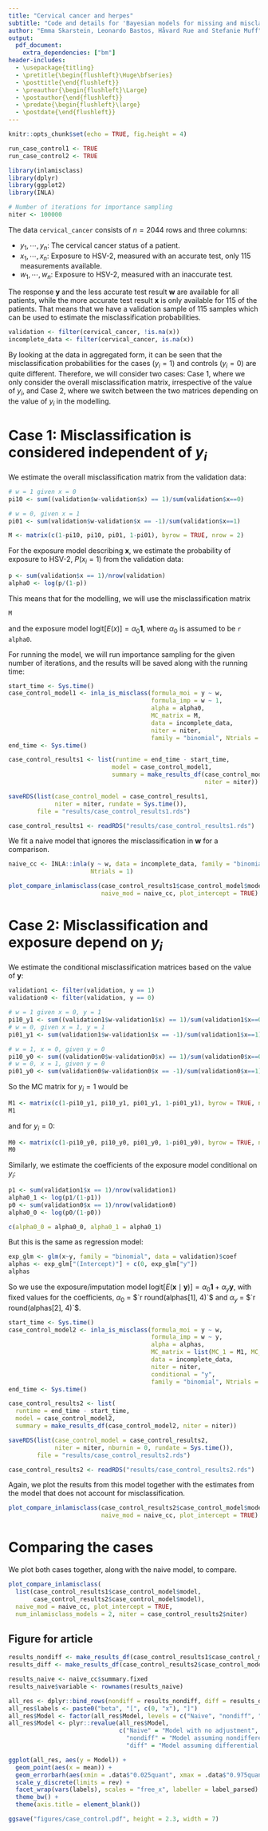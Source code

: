 ```yaml
---
title: "Cervical cancer and herpes"
subtitle: "Code and details for 'Bayesian models for missing and misclassified variables using integrated nested Laplace approximations'"
author: "Emma Skarstein, Leonardo Bastos, Håvard Rue and Stefanie Muff"
output: 
  pdf_document:
    extra_dependencies: ["bm"]
header-includes:
  - \usepackage{titling}
  - \pretitle{\begin{flushleft}\Huge\bfseries}
  - \posttitle{\end{flushleft}}  
  - \preauthor{\begin{flushleft}\Large}
  - \postauthor{\end{flushleft}}  
  - \predate{\begin{flushleft}\large}
  - \postdate{\end{flushleft}}
---
```


```r
knitr::opts_chunk$set(echo = TRUE, fig.height = 4)
```

```r
run_case_control1 <- TRUE
run_case_control2 <- TRUE
```


```r
library(inlamisclass)
library(dplyr)
library(ggplot2)
library(INLA)
```

```r
# Number of iterations for importance sampling
niter <- 100000
```


The data `cervical_cancer` consists of $n = 2044$ rows and three columns:

- $y_1, \cdots, y_n$: The cervical cancer status of a patient.
- $x_1, \cdots, x_n$: Exposure to HSV-2, measured with an accurate test, only 115 measurements available.
- $w_1, \cdots, w_n$: Exposure to HSV-2, measured with an inaccurate test.

The response $\bm{y}$ and the less accurate test result $\bm{w}$ are available for all patients, while the more accurate test result $\bm{x}$ is only available for 115 of the patients. That means that we have a validation sample of 115 samples which can be used to estimate the misclassification probabilities.

```r
validation <- filter(cervical_cancer, !is.na(x))
incomplete_data <- filter(cervical_cancer, is.na(x))
```

By looking at the data in aggregated form, it can be seen that the misclassification probabilities for the cases ($y_i = 1$) and controls ($y_i = 0$) are quite different. Therefore, we will consider two cases: Case 1, where we only consider the overall misclassification matrix, irrespective of the value of $y_i$, and Case 2, where we switch between the two matrices depending on the value of $y_i$ in the modelling. 

# Case 1: Misclassification is considered independent of $y_i$

We estimate the overall misclassification matrix from the validation data:

```r
# w = 1 given x = 0
pi10 <- sum((validation$w-validation$x) == 1)/sum(validation$x==0)

# w = 0, given x = 1
pi01 <- sum(validation$w-validation$x == -1)/sum(validation$x==1)

M <- matrix(c(1-pi10, pi10, pi01, 1-pi01), byrow = TRUE, nrow = 2)
```

For the exposure model describing $\bm{x}$, we estimate the probability of exposure to HSV-2, $P(x_i = 1)$ from the validation data:

```r
p <- sum(validation$x == 1)/nrow(validation)
alpha0 <- log(p/(1-p))
```

This means that for the modelling, we will use the misclassification matrix 
```r
M
```
and the exposure model $\text{logit}[E(x)] = \alpha_0 \bm{1}$, where $\alpha_0$ is assumed to be `r alpha0`. 

For running the model, we will run importance sampling for the given number of iterations, and the results will be saved along with the running time:

```r
start_time <- Sys.time()
case_control_model1 <- inla_is_misclass(formula_moi = y ~ w,
                                        formula_imp = w ~ 1,
                                        alpha = alpha0,
                                        MC_matrix = M,
                                        data = incomplete_data,
                                        niter = niter,
                                        family = "binomial", Ntrials = 1)
end_time <- Sys.time()

case_control_results1 <- list(runtime = end_time - start_time, 
                             model = case_control_model1,
                             summary = make_results_df(case_control_model1, 
                                                       niter = niter))

saveRDS(list(case_control_model = case_control_results1,
             niter = niter, rundate = Sys.time()),
        file = "results/case_control_results1.rds")
```

```r
case_control_results1 <- readRDS("results/case_control_results1.rds")
```

We fit a naive model that ignores the misclassification in $\bm{w}$ for a comparison.

```r
naive_cc <- INLA::inla(y ~ w, data = incomplete_data, family = "binomial", 
                       Ntrials = 1)
```

```r
plot_compare_inlamisclass(case_control_results1$case_control_model$model, 
                          naive_mod = naive_cc, plot_intercept = TRUE)
```


# Case 2: Misclassification and exposure depend on $y_i$

We estimate the conditional misclassification matrices based on the value of $\bm{y}$: 

```r
validation1 <- filter(validation, y == 1)
validation0 <- filter(validation, y == 0)

# w = 1 given x = 0, y = 1
pi10_y1 <- sum((validation1$w-validation1$x) == 1)/sum(validation1$x==0)
# w = 0, given x = 1, y = 1
pi01_y1 <- sum(validation1$w-validation1$x == -1)/sum(validation1$x==1)

# w = 1, x = 0, given y = 0
pi10_y0 <- sum((validation0$w-validation0$x) == 1)/sum(validation0$x==0)
# w = 0, x = 1, given y = 0
pi01_y0 <- sum(validation0$w-validation0$x == -1)/sum(validation0$x==1)
```

So the MC matrix for $y_i = 1$ would be
```r
M1 <- matrix(c(1-pi10_y1, pi10_y1, pi01_y1, 1-pi01_y1), byrow = TRUE, nrow = 2)
M1
```

and for $y_i = 0$:
```r
M0 <- matrix(c(1-pi10_y0, pi10_y0, pi01_y0, 1-pi01_y0), byrow = TRUE, nrow = 2)
M0
```

Similarly, we estimate the coefficients of the exposure model conditional on $y_i$:

```r
p1 <- sum(validation1$x == 1)/nrow(validation1)
alpha0_1 <- log(p1/(1-p1))
p0 <- sum(validation0$x == 1)/nrow(validation0)
alpha0_0 <- log(p0/(1-p0))
```

```r
c(alpha0_0 = alpha0_0, alpha0_1 = alpha0_1)
```

But this is the same as regression model:
```r
exp_glm <- glm(x~y, family = "binomial", data = validation)$coef
alphas <- exp_glm["(Intercept)"] + c(0, exp_glm["y"])
alphas
```
So we use the exposure/imputation model $\text{logit}[E(\bm{x}\mid \bm{y})] = \alpha_0 \bm{1}+ \alpha_y \bm{y}$, with fixed values for the coefficients, $\alpha_0$ = $`r round(alphas[1], 4)`$ and $\alpha_y$ = $`r round(alphas[2], 4)`$.

```r
start_time <- Sys.time()
case_control_model2 <- inla_is_misclass(formula_moi = y ~ w,
                                        formula_imp = w ~ y,
                                        alpha = alphas,
                                        MC_matrix = list(MC_1 = M1, MC_0 = M0),
                                        data = incomplete_data,
                                        niter = niter,
                                        conditional = "y",
                                        family = "binomial", Ntrials = 1)
end_time <- Sys.time()

case_control_results2 <- list(
  runtime = end_time - start_time, 
  model = case_control_model2,
  summary = make_results_df(case_control_model2, niter = niter))

saveRDS(list(case_control_model = case_control_results2,
             niter = niter, nburnin = 0, rundate = Sys.time()),
        file = "results/case_control_results2.rds")
```

```r
case_control_results2 <- readRDS("results/case_control_results2.rds")
```


Again, we plot the results from this model together with the estimates from the model that does not account for misclassification.

```r
plot_compare_inlamisclass(case_control_results2$case_control_model$model,
                          naive_mod = naive_cc, plot_intercept = TRUE)
```

# Comparing the cases

We plot both cases together, along with the naive model, to compare.


```r
plot_compare_inlamisclass(
  list(case_control_results1$case_control_model$model,
       case_control_results2$case_control_model$model),
  naive_mod = naive_cc, plot_intercept = TRUE,
  num_inlamisclass_models = 2, niter = case_control_results2$niter)
```


## Figure for article

```r
results_nondiff <- make_results_df(case_control_results1$case_control_model$model)$moi
results_diff <- make_results_df(case_control_results2$case_control_model$model)$moi

results_naive <- naive_cc$summary.fixed
results_naive$variable <- rownames(results_naive)

all_res <- dplyr::bind_rows(nondiff = results_nondiff, diff = results_diff, Naive = results_naive, .id = "Model")
all_res$labels <- paste0("beta", "[", c(0, "x"), "]")
all_res$Model <- factor(all_res$Model, levels = c("Naive", "nondiff", "diff"))
all_res$Model <- plyr::revalue(all_res$Model, 
                               c("Naive" = "Model with no adjustment", 
                                 "nondiff" = "Model assuming nondifferential MC", 
                                 "diff" = "Model assuming differential MC"))

ggplot(all_res, aes(y = Model)) +
  geom_point(aes(x = mean)) +
  geom_errorbarh(aes(xmin = .data$"0.025quant", xmax = .data$"0.975quant"), height = .2) +
  scale_y_discrete(limits = rev) +
  facet_wrap(vars(labels), scales = "free_x", labeller = label_parsed) +
  theme_bw() +
  theme(axis.title = element_blank())

ggsave("figures/case_control.pdf", height = 2.3, width = 7)
```




